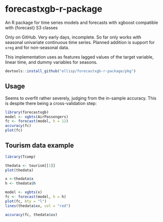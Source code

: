 # forecastxgb-r-package
An R package for time series models and forecasts with xgboost compatible with {forecast} S3 classes

Only on GitHub.  Very early days, incomplete.  So far only works with seasonal univariate continuous time series.  Planned addition is support for `xreg` and for non-seasonal data.

This implementation uses as features lagged values of the target variable, linear time, and dummy variables for seasons.

```r
devtools::install_github("ellisp/forecastxgb-r-package/pkg")
```

## Usage
Seems to overfit rather severely, judging from the in-sample accuracy.  This is despite there being a cross-validation step:
```r
library(forecastxgb)
model <- xgbts(AirPassengers)
fc <- forecast(model, h = 12)
accuracy(fc)
plot(fc)

```


## Tourism data example
```r
library(Tcomp)

thedata <- tourism[[1]]
plot(thedata)

x <-thedata$x
h <- thedata$h

model <- xgbts(x)
fc <- forecast(model, h = h)
plot(fc, bty = "l")
lines(thedata$xx, col = "red")

accuracy(fc, thedata$xx)

```

